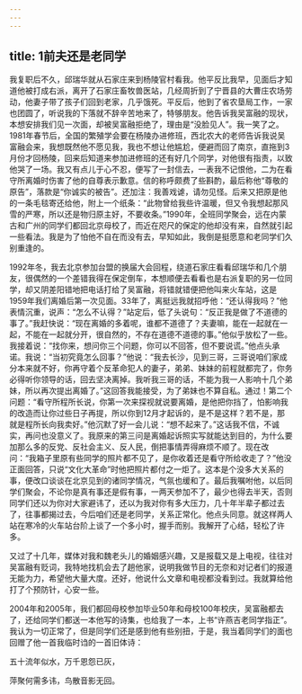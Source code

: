 ```yaml
---
---
---
```

title: 1前夫还是老同学
---




我复职后不久，邱瑞华就从石家庄来到杨陵官村看我。他平反比我早，见面后才知道他被打成右派，离开了石家庄畜牧兽医站，几经周折到了宁晋县的大曹庄农场劳动，他妻子带了孩子们回到老家，几乎饿死。平反后，他到了省农垦局工作，一家也团圆了，听说我的下落就不辞辛苦地来了，特够朋友。他告诉我吴富融的现状，本想安排我们见一次面，却被吴富融拒绝了，理由是“没脸见人”。我一笑了之。1981年春节后，全国的繁殖学会要在杨陵办进修班，西北农大的老师告诉我说吴富融会来，我想既然他不愿见我，我也不想让他尴尬，便避而回了南京，直拖到3月份才回杨陵，回来后知道来参加进修班的还有好几个同学，对他很有指责，以致他哭了一场。我又有点儿于心不忍，便写了一封信去，一表我不记恨他，二为在看守所离婚时伤害了他的自尊表示歉意。信的称呼颇费了些斟酌，最后称他“尊敬的原告”，落款是“你诚实的被告”。还加注：我善戏谑，请勿见怪。后来又把原是他的一条毛毯寄还给他，附上一个纸条：“此物曾给我些许温暖，但又令我想起那风雪的严寒，所以还是物归原主好，不要收条。”1990年，全班同学聚会，远在内蒙古和广州的同学们都回北京母校了，而近在咫尺的保定的他却没有来，自然就引起一些看法。我是为了怕他不自在而没有去，早知如此，我倒是挺愿意和老同学们久别重逢的。

1992年冬，我去北京参加台盟的换届大会回程，绕道石家庄看看邱瑞华和几个朋友，很偶然的一个差错我得在保定倒车，本想顺便去看看也是右派复职的另一位同学，却又阴差阳错地把电话打给了吴富融，将错就错便把他叫来火车站，这是1959年我们离婚后第一次见面。33年了，离挺远我就招呼他：“还认得我吗？”他表情沉重，说声：“怎么不认得？”站定后，低了头说句：“反正我是做了不道德的事了。”我赶快说：“现在离婚的多着呢，谁都不道德了？夫妻嘛，能在一起就在一起，不能在一起就分开，很自然的，不存在道德不道德的事。”他似乎放松了一些。我接着说：“找你来，想问你三个问题，你可以不回答，但不要说谎。”他点头承诺。我说：“当初究竟怎么回事？”他说：“我去长沙，见到三哥，三哥说咱们家成分本来就不好，你再守着个反革命犯人的妻子，弟弟、妹妹的前程就都完了，你务必得听你领导的话，回去坚决离掉。我听我三哥的话，不能为我一人影响十几个弟妹，所以再次提出离婚了。”这回答我能接受，为了弟妹也不算自私。通过！第二个问题：“看守所程所长说，你第一次来探视就说要离婚，是他把你挡了，怕影响我的改造而让你过些日子再提，所以你到12月才起诉的，是不是这样？若不是，那就是程所长向我卖好。”他沉默了好一会儿说：“想不起来了。”这话我不信，不诚实，再问也没意义了。我原来的第三问是离婚起诉照实写就能达到目的，为什么要加那么多的反党、反社会主义、反人民，倒把事情弄得麻烦不顺了。现在改问：“我箱子里原有些同学的照片都不见了，是你收着还是看守所给收走了？”他没正面回答，只说“文化大革命”时他把照片都付之一炬了。这本是个没多大关系的事，便改口谈谈在北京见到的诸同学情况，气氛也缓和了。最后我嘱咐他，以后同学们聚会，不论你是真有事还是假有事，一两天参加不了，最少也得去半天，否则同学们还以为你对大家避讳了，还以为我对你有多大压力，几十年半辈子都过去了，往事都揭过去，今后咱们还是老同学，关系正常化。他点头同意。就这样两人站在寒冷的火车站台阶上谈了一个多小时，握手而别。我解开了心结，轻松了许多。

又过了十几年，媒体对我和魏老头儿的婚姻感兴趣，又是报载又是上电视，往往对吴富融有贬词，我特地找机会去了趟他家，说明我做节目的无奈和对记者们的报道无能为力，希望他大量大度。还好，他说什么文章和电视都没看到过。我就算给他打了个预防针，心安一些。

2004年和2005年，我们都回母校参加毕业50年和母校100年校庆，吴富融都去了，还给同学们都送一本他写的诗集，也给我了一本，上书“许燕吉老同学指正”。我认为一切正常了，但是同学们还是感到他有些别扭，于是，我当着同学们的面也回赠了他一首我临时诌的一首旧体诗：

五十流年似水，万千恩怨已灰，

萍聚何需多讳，鸟散音影无回。